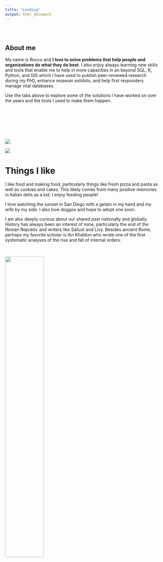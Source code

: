 ```yaml
---
title: "Landing"
output: html_document
---
```


<style type="text/css">
.title {
  display: none;
}

#getting-started img {
  margin-right: 10px;
}

</style>

<div class="row" style="padding-top: 30px;">
<div class="col-sm-6">

# **About me**

My name is Rocco and **I love to solve problems that help people and organizations do what they do best**. I also enjoy always learning new skills and tools that enable me to help in more capacities in an beyond SQL, R, Python, and GIS which I have used to publish peer-reviewed research during my PhD, enhance museum exhibits, and help first responders manage vital databases.

Use the tabs above to explore some of the solutions I have worked on over the years and the tools I used to make them happen.
<br />
<br />
<br />
<br />
<br />
<br />
<br />

<a href = "https://roccobowman.github.io/rbowman-data-analyst">
![](images/me2.jpg)

</div>
<div class="col-sm-6">

<a href = "https://roccobowman.github.io/rbowman-data-analyst">
![](images/me1.jpg)
</a>
</div>

# **Things I like**

I like food and making food, particularly things like fresh pizza and pasta as well as cookies and cakes. This likely comes from many positive memories in Italian delis as a kid. I enjoy feeding people! 

I love watching the sunset in San Diego with a gelato in my hand and my wife by my side. I also love doggos and hope to adopt one soon.

I am also deeply curious about our shared past nationally and globally. History has always been an interest of mine, particularly the end of the Roman Republic and writers like Sallust and Livy. Besides ancient Rome, perhaps my favorite scholar is Ibn Khaldun who wrote one of the first systematic analyses of the rise and fall of internal orders.

<br />


<a href = "https://roccobowman.github.io/rbowman-data-analyst">
![](images/me3.jpg){width=50%}